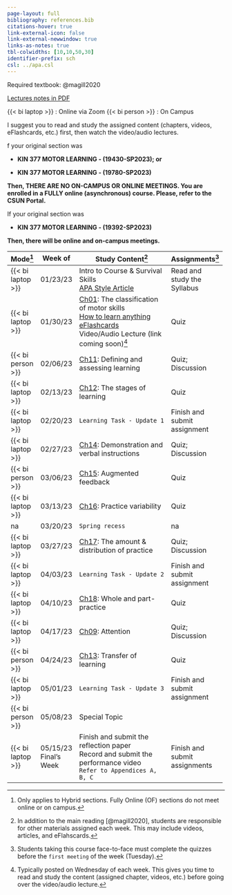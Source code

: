```yaml
---
page-layout: full
bibliography: references.bib
citations-hover: true
link-external-icon: false
link-external-newwindow: true
links-as-notes: true
tbl-colwidths: [10,10,50,30]
identifier-prefix: sch
csl: ../apa.csl
---
```


Required textbook: @magill2020

[Lectures notes in PDF](https://drive.google.com/drive/folders/1Gx8mK7HJAO8x-5gzIEwfKhBizZZ2bgvU?usp=share_link)

{{< bi laptop >}} : Online via Zoom {{< bi person >}} : On Campus

::: callout-important
I suggest you to read and study the assigned content (chapters, videos, eFlashcards, etc.) first, then watch the video/audio lectures.
:::

::: callout-warning
f your original section was 

-   **KIN 377 MOTOR LEARNING - (19430-SP2023); or**

-   **KIN 377 MOTOR LEARNING - (19780-SP2023)**

**Then, THERE ARE NO ON-CAMPUS OR ONLINE MEETINGS. You are enrolled in a FULLY online (asynchronous) course. Please, refer to the CSUN Portal.**

If your original section was 

-   **KIN 377 MOTOR LEARNING - (19392-SP2023)**

**Then, there will be online and on-campus meetings.**
:::

+-------------------+--------------+----------------------------------------------------------------------------------------------------------------------------------------+-------------------------------+
| Mode[^1]          | Week of      | Study Content[^2]                                                                                                                      | Assignments[^3]               |
+===================+==============+========================================================================================================================================+===============================+
| {{< bi laptop >}} | 01/23/23     | Intro to Course & Survival Skills\                                                                                                     | Read and study the Syllabus   |
|                   |              | [APA Style Article](https://drfurtado.github.io/site/blog/posts/apa-citation-basics/)                                                  |                               |
+-------------------+--------------+----------------------------------------------------------------------------------------------------------------------------------------+-------------------------------+
| {{< bi laptop >}} | 01/30/23     | [Ch01](https://drive.google.com/drive/folders/1Gx8mK7HJAO8x-5gzIEwfKhBizZZ2bgvU?usp=share_link): The classification of motor skills\   | Quiz                          |
|                   |              | [How to learn anything](https://youtu.be/5MgBikgcWnY)\                                                                                 |                               |
|                   |              | [eFlashcards](https://quizlet.com/_zs84k?x=1jqt&i=dj5)\                                                                                |                               |
|                   |              | Video/Audio Lecture (link coming soon)[^4]                                                                                             |                               |
+-------------------+--------------+----------------------------------------------------------------------------------------------------------------------------------------+-------------------------------+
| {{< bi person >}} | 02/06/23     | [Ch11](https://drive.google.com/drive/folders/1Gx8mK7HJAO8x-5gzIEwfKhBizZZ2bgvU?usp=share_link): Defining and assessing learning       | Quiz; Discussion              |
+-------------------+--------------+----------------------------------------------------------------------------------------------------------------------------------------+-------------------------------+
| {{< bi laptop >}} | 02/13/23     | [Ch12](https://drive.google.com/drive/folders/1Gx8mK7HJAO8x-5gzIEwfKhBizZZ2bgvU?usp=share_link): The stages of learning                | Quiz                          |
+-------------------+--------------+----------------------------------------------------------------------------------------------------------------------------------------+-------------------------------+
| {{< bi laptop >}} | 02/20/23     | `Learning Task - Update 1`                                                                                                             | Finish and submit assignment  |
+-------------------+--------------+----------------------------------------------------------------------------------------------------------------------------------------+-------------------------------+
| {{< bi laptop >}} | 02/27/23     | [Ch14](https://drive.google.com/drive/folders/1Gx8mK7HJAO8x-5gzIEwfKhBizZZ2bgvU?usp=share_link): Demonstration and verbal instructions | Quiz; Discussion              |
+-------------------+--------------+----------------------------------------------------------------------------------------------------------------------------------------+-------------------------------+
| {{< bi person >}} | 03/06/23     | [Ch15](https://drive.google.com/drive/folders/1Gx8mK7HJAO8x-5gzIEwfKhBizZZ2bgvU?usp=share_link): Augmented feedback                    | Quiz                          |
+-------------------+--------------+----------------------------------------------------------------------------------------------------------------------------------------+-------------------------------+
| {{< bi laptop >}} | 03/13/23     | [Ch16](https://drive.google.com/drive/folders/1Gx8mK7HJAO8x-5gzIEwfKhBizZZ2bgvU?usp=share_link): Practice variability                  | Quiz                          |
+-------------------+--------------+----------------------------------------------------------------------------------------------------------------------------------------+-------------------------------+
| na                | 03/20/23     | `Spring recess`                                                                                                                        | na                            |
+-------------------+--------------+----------------------------------------------------------------------------------------------------------------------------------------+-------------------------------+
| {{< bi laptop >}} | 03/27/23     | [Ch17](https://drive.google.com/drive/folders/1Gx8mK7HJAO8x-5gzIEwfKhBizZZ2bgvU?usp=share_link): The amount & distribution of practice | Quiz; Discussion              |
+-------------------+--------------+----------------------------------------------------------------------------------------------------------------------------------------+-------------------------------+
| {{< bi laptop >}} | 04/03/23     | `Learning Task - Update 2`                                                                                                             | Finish and submit assignment  |
+-------------------+--------------+----------------------------------------------------------------------------------------------------------------------------------------+-------------------------------+
| {{< bi laptop >}} | 04/10/23     | [Ch18](https://drive.google.com/drive/folders/1Gx8mK7HJAO8x-5gzIEwfKhBizZZ2bgvU?usp=share_link): Whole and part-practice               | Quiz                          |
+-------------------+--------------+----------------------------------------------------------------------------------------------------------------------------------------+-------------------------------+
| {{< bi laptop >}} | 04/17/23     | [Ch09](https://drive.google.com/drive/folders/1Gx8mK7HJAO8x-5gzIEwfKhBizZZ2bgvU?usp=share_link): Attention                             | Quiz; Discussion              |
+-------------------+--------------+----------------------------------------------------------------------------------------------------------------------------------------+-------------------------------+
| {{< bi person >}} | 04/24/23     | [Ch13](https://drive.google.com/drive/folders/1Gx8mK7HJAO8x-5gzIEwfKhBizZZ2bgvU?usp=share_link): Transfer of learning                  | Quiz                          |
+-------------------+--------------+----------------------------------------------------------------------------------------------------------------------------------------+-------------------------------+
| {{< bi laptop >}} | 05/01/23     | `Learning Task - Update 3`                                                                                                             | Finish and submit assignment  |
+-------------------+--------------+----------------------------------------------------------------------------------------------------------------------------------------+-------------------------------+
| {{< bi person >}} | 05/08/23     | Special Topic                                                                                                                          |                               |
+-------------------+--------------+----------------------------------------------------------------------------------------------------------------------------------------+-------------------------------+
| {{< bi laptop >}} | 05/15/23\    | Finish and submit the reflection paper\                                                                                                | Finish and submit assignments |
|                   | Final's Week | Record and submit the performance video\                                                                                               |                               |
|                   |              | `Refer to Appendices A, B, C`                                                                                                          |                               |
+-------------------+--------------+----------------------------------------------------------------------------------------------------------------------------------------+-------------------------------+

[^1]: Only applies to Hybrid sections. Fully Online (OF) sections do not meet online or on campus.

[^2]: In addition to the main reading [@magill2020], students are responsible for other materials assigned each week. This may include videos, articles, and eFlahscards.

[^3]: Students taking this course face-to-face must complete the quizzes before the `first meeting` of the week (Tuesday).

[^4]: Typically posted on Wednesday of each week. This gives you time to read and study the content (assigned chapter, videos, etc.) before going over the video/audio lecture.
